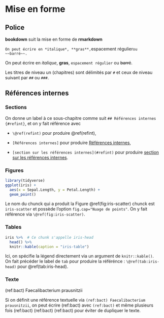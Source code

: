 # Mise en forme

## Police

**bookdown** suit la mise en forme de **rmarkdown**

`On peut écrire en *italique*, **gras**, `espacement régulier` ou ~~barré~~.`

On peut écrire en *italique*, **gras**, `espacement régulier` ou ~~barré~~.

Les titres de niveau un (chapitres) sont délimités par `#` et ceux de niveau suivant par `##` ou `###`.



## Références internes {#refint}

### Sections

On donne un label à ce sous-chapitre comme suit `## Références internes {#refint}`, et on y fait référence avec

* `\@ref(refint)` pour produire \@ref(refint),

* `[Références internes]` pour produire [Références internes],

* `[section sur les références internes](#refint)` pour produire [section sur les références internes](#refint).



### Figures

```r
library(tidyverse)
ggplot(iris) +
  aes(x = Sepal.Length, y = Petal.Length) +
  geom_point()
```

Le nom du chunck qui a produit la Figure \@ref(fig:iris-scatter) chunck est `iris-scatter` et possède l'option `fig.cap="Nuage de points"`. On y fait référence via `\@ref(fig:iris-scatter)`.

### Tables

```r
iris %>%  # Ce chunk s'appelle iris-head
  head() %>% 
  knitr::kable(caption = "iris-table")
```

Ici, on spécifie la légend directement via un argument de `knitr::kable()`. On fait précéder le label de `tab` pour produire la référénce : `\@ref(tab:iris-head)` pour \@ref(tab:iris-head).


### Texte

(ref:bact) Faecalibacterium prausnitzii

Si on définit une référence textuelle via `(ref:bact) Faecalibacterium prausnitzii`, on peut écrire (ref:bact) avec `(ref:bact)` et même plusieurs fois (ref:bact) (ref:bact) (ref:bact) pour éviter de dupliquer le texte.


